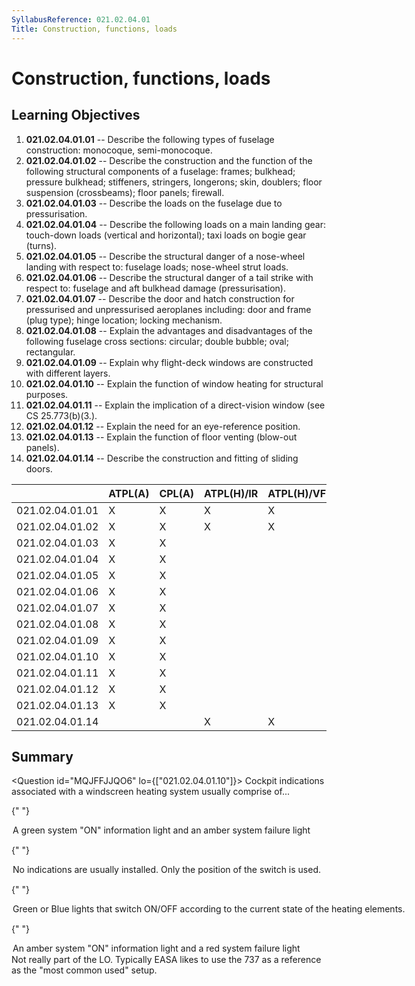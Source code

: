 ```yaml
---
SyllabusReference: 021.02.04.01
Title: Construction, functions, loads
---
```


# Construction, functions, loads

## Learning Objectives

1.  **021.02.04.01.01** -- Describe the following types of fuselage construction:
    monocoque, semi-monocoque.
2.  **021.02.04.01.02** -- Describe the construction and the function of the
    following structural components of a fuselage: frames; bulkhead; pressure
    bulkhead; stiffeners, stringers, longerons; skin, doublers; floor suspension
    (crossbeams); floor panels; firewall.
3.  **021.02.04.01.03** -- Describe the loads on the fuselage due to
    pressurisation.
4.  **021.02.04.01.04** -- Describe the following loads on a main landing gear:
    touch-down loads (vertical and horizontal); taxi loads on bogie gear (turns).
5.  **021.02.04.01.05** -- Describe the structural danger of a nose-wheel landing
    with respect to: fuselage loads; nose-wheel strut loads.
6.  **021.02.04.01.06** -- Describe the structural danger of a tail strike with
    respect to: fuselage and aft bulkhead damage (pressurisation).
7.  **021.02.04.01.07** -- Describe the door and hatch construction for
    pressurised and unpressurised aeroplanes including: door and frame (plug
    type); hinge location; locking mechanism.
8.  **021.02.04.01.08** -- Explain the advantages and disadvantages of the
    following fuselage cross sections: circular; double bubble; oval;
    rectangular.
9.  **021.02.04.01.09** -- Explain why flight-deck windows are constructed with
    different layers.
10. **021.02.04.01.10** -- Explain the function of window heating for structural
    purposes.
11. **021.02.04.01.11** -- Explain the implication of a direct-vision window
    (see CS 25.773(b)(3.).
12. **021.02.04.01.12** -- Explain the need for an eye-reference position.
13. **021.02.04.01.13** -- Explain the function of floor venting (blow-out
    panels).
14. **021.02.04.01.14** -- Describe the construction and fitting of sliding
    doors.

|                 | ATPL(A) | CPL(A) | ATPL(H)/IR | ATPL(H)/VFR | CPL(H) | IR  | CBIR(A) |
| --------------- | ------- | ------ | ---------- | ----------- | ------ | --- | ------- |
| 021.02.04.01.01 | X       | X      | X          | X           | X      |     |         |
| 021.02.04.01.02 | X       | X      | X          | X           | X      |     |         |
| 021.02.04.01.03 | X       | X      |            |             |        |     |         |
| 021.02.04.01.04 | X       | X      |            |             |        |     |         |
| 021.02.04.01.05 | X       | X      |            |             |        |     |         |
| 021.02.04.01.06 | X       | X      |            |             |        |     |         |
| 021.02.04.01.07 | X       | X      |            |             |        |     |         |
| 021.02.04.01.08 | X       | X      |            |             |        |     |         |
| 021.02.04.01.09 | X       | X      |            |             |        |     |         |
| 021.02.04.01.10 | X       | X      |            |             |        |     |         |
| 021.02.04.01.11 | X       | X      |            |             |        |     |         |
| 021.02.04.01.12 | X       | X      |            |             |        |     |         |
| 021.02.04.01.13 | X       | X      |            |             |        |     |         |
| 021.02.04.01.14 |         |        | X          | X           | X      |     |         |

## Summary

<Question id="MQJFFJJQO6" lo={["021.02.04.01.10"]}>
  <Text variant="oneCorrect">
    Cockpit indications associated with a windscreen heating system usually
    comprise of...
  </Text>

{" "}

<Option subject={[[]]} why="This is the setup on the 737 ;)">
  A green system "ON" information light and an amber system failure light
</Option>

{" "}

<Option>
  No indications are usually installed. Only the position of the switch is used.
</Option>

{" "}

<Option>
  Green or Blue lights that switch ON/OFF according to the current state of the
  heating elements.
</Option>

{" "}

<Option>
  An amber system "ON" information light and a red system failure light
</Option>

  <Explanation>
    Not really part of the LO. Typically EASA likes to use the 737 as a
    reference as the "most common used" setup.
  </Explanation>
</Question>
